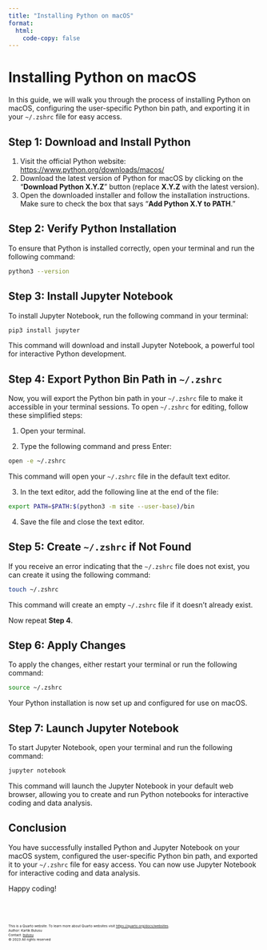 ```yaml
---
title: "Installing Python on macOS"
format:
  html:
    code-copy: false
---
```

<html>
<head>
    <style>
        body {
            -webkit-user-select: none; /* Safari */
            -moz-user-select: none; /* Firefox */
            -ms-user-select: none; /* IE10+/Edge */
            user-select: none; /* Standard */
        }
    </style>
</head>
<body>

# Installing Python on macOS

In this guide, we will walk you through the process of installing Python on macOS, configuring the user-specific Python bin path, and exporting it in your `~/.zshrc` file for easy access.

## Step 1: Download and Install Python

1. Visit the official Python website: [https://www.python.org/downloads/macos/](https://www.python.org/downloads/macos/)
2. Download the latest version of Python for macOS by clicking on the "**Download Python X.Y.Z**" button (replace **X.Y.Z** with the latest version).
3. Open the downloaded installer and follow the installation instructions. Make sure to check the box that says "**Add Python X.Y to PATH**."

## Step 2: Verify Python Installation

To ensure that Python is installed correctly, open your terminal and run the following command:

```bash
python3 --version
```
## Step 3: Install Jupyter Notebook
To install Jupyter Notebook, run the following command in your terminal:
```bash
pip3 install jupyter
```
This command will download and install Jupyter Notebook, a powerful tool for interactive Python development.

## Step 4: Export Python Bin Path in `~/.zshrc`
Now, you will export the Python bin path in your `~/.zshrc` file to make it accessible in your terminal sessions. To open `~/.zshrc` for editing, follow these simplified steps:

1. Open your terminal.

2. Type the following command and press Enter:
```bash
open -e ~/.zshrc
```
This command will open your `~/.zshrc` file in the default text editor.

3. In the text editor, add the following line at the end of the file:
```bash
export PATH=$PATH:$(python3 -m site --user-base)/bin
```
4. Save the file and close the text editor.

## Step 5: Create `~/.zshrc` if Not Found
If you receive an error indicating that the `~/.zshrc` file does not exist, you can create it using the following command:

```bash
touch ~/.zshrc
```
This command will create an empty `~/.zshrc` file if it doesn't already exist.

Now repeat **Step 4**.

## Step 6: Apply Changes
To apply the changes, either restart your terminal or run the following command:

```bash
source ~/.zshrc
```
Your Python installation is now set up and configured for use on macOS.

## Step 7: Launch Jupyter Notebook
To start Jupyter Notebook, open your terminal and run the following command:
```bash
jupyter notebook
```
This command will launch the Jupyter Notebook in your default web browser, allowing you to create and run Python notebooks for interactive coding and data analysis.


## Conclusion
You have successfully installed Python and Jupyter Notebook on your macOS system, configured the user-specific Python bin path, and exported it to your `~/.zshrc` file for easy access. You can now use Jupyter Notebook for interactive coding and data analysis.

Happy coding!

<br><br>
<footer>
  <p><small><small><small><small>This is a Quarto website. To learn more about Quarto websites visit <https://quarto.org/docs/websites>.<br>
  Author: Kartik Bulusu<br>
  Contact: <a href="mailto:bulusu@gwu.edu">bulusu</a><br>
  &copy; 2023 All rights reserved</small></small></small></small></p>
</footer>